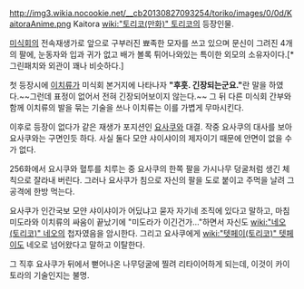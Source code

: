 http://img3.wikia.nocookie.net/__cb20130827093254/toriko/images/0/0d/KaitoraAnime.png
Kaitora
[[wiki:"토리코(만화)" 토리코]]의 등장인물.

[[미식회]]의 전속재생가로 앞으로 구부러진 뾰족한 모자를 쓰고 있으며 문신이 그려진 4개의 팔에, 눈동자와 입과 귀가 없고 배가 볼록 튀어나와있는 특이한 외모의 소유자이다.[* 그린패치와 외관이 꽤나 비슷하다.]

첫 등장시에 [[이치류]]가 미식회 본거지에 나타나자 '''"후훗. 긴장되는군요."'''란 말을 하였다.~~그런데 표정이 없어서 전혀 긴장되어보이지 않는다.~~ 그 뒤 다른 미식회 간부와 함께 이치류의 발을 묶는 기술을 쓰나 이치류는 이를 가볍게 무마시킨다.

이후로 등장이 없다가 같은 재생가 포지션인 [[요사쿠]]와 대결. 작중 요사쿠의 대사를 보아 요사쿠와는 구면인듯 하다. 사실 둘다 모얀 샤이샤이의 제자이기 때문에 안면이 없을 수가 없다.

256화에서 요시쿠와 혈투를 치루는 중 요사쿠의 한쪽 팔을 가시나무 덩굴처럼 생긴 체칙으로 잘라내 버린다. 그러나 요사쿠가 침으로 자신의 팔을 도로 붙이고 주먹을 날려 그 공격에 한방 먹는다.

요사쿠가 인간국보 모얀 샤이샤이가 어딨냐고 묻자 자기네 조직에 있다고 말하고, 마침 미도라와 이치류의 싸움이 끝났기에 "미도라가 이긴건가..."하면서 자신도 [[wiki:"네오(토리코)" 네오]]의 첩자였음을 암시한다. 그리고 요사쿠에게 [[wiki:"텟페이(토리코)" 텟페이]]도 네오로 넘어왔다고 말하고 이탈한다. 

그 직후 요사쿠가 뒤에서 뻗어나온 나무덩굴에 찔려 리타이어하게 되는데, 이것이 카이토라의 기술인지는 불명.
